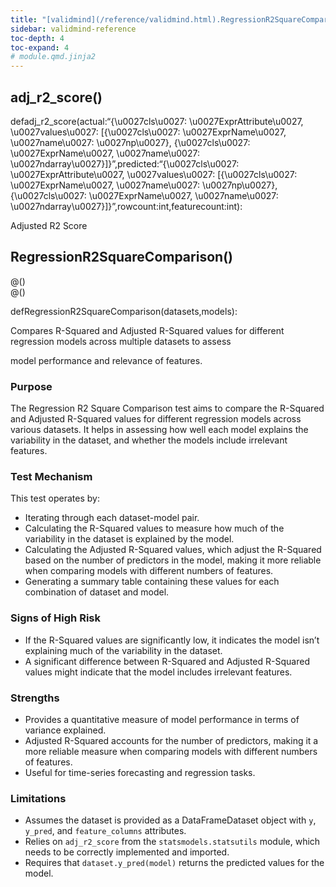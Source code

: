 ```yaml
---
title: "[validmind](/reference/validmind.html).RegressionR2SquareComparison"
sidebar: validmind-reference
toc-depth: 4
toc-expand: 4
# module.qmd.jinja2
---
```


## adj_r2_score<span class='muted'>()</span>

<!-- signatures.jinja2 -->

::: {.signature}

<span class="kw">def</span><span class="name">adj_r2_score</span>(<span class="params"><span class="n">actual</span><span class="p">:</span><!-- types.jinja2 - format_type --><!-- types.jinja2 - format_type --><!-- types.jinja2 - format_type --><span class="s">"{\\u0027cls\\u0027: \\u0027ExprAttribute\\u0027, \\u0027values\\u0027: [{\\u0027cls\\u0027: \\u0027ExprName\\u0027, \\u0027name\\u0027: \\u0027np\\u0027}, {\\u0027cls\\u0027: \\u0027ExprName\\u0027, \\u0027name\\u0027: \\u0027ndarray\\u0027}]}"</span><span class="muted">,</span></span><span class="params"><span class="n">predicted</span><span class="p">:</span><!-- types.jinja2 - format_type --><!-- types.jinja2 - format_type --><!-- types.jinja2 - format_type --><span class="s">"{\\u0027cls\\u0027: \\u0027ExprAttribute\\u0027, \\u0027values\\u0027: [{\\u0027cls\\u0027: \\u0027ExprName\\u0027, \\u0027name\\u0027: \\u0027np\\u0027}, {\\u0027cls\\u0027: \\u0027ExprName\\u0027, \\u0027name\\u0027: \\u0027ndarray\\u0027}]}"</span><span class="muted">,</span></span><span class="params"><span class="n">rowcount</span><span class="p">:</span><!-- types.jinja2 - format_type --><span class="nb">int</span><span class="muted">,</span></span><span class="params"><span class="n">featurecount</span><span class="p">:</span><!-- types.jinja2 - format_type --><span class="nb">int</span></span>):

:::

<!-- docstring.jinja2 -->

Adjusted R2 Score

<!-- function.qmd.jinja2 -->

## RegressionR2SquareComparison[()]{.muted}

<!-- signatures.jinja2 -->

::: {.signature}

<div class="decorator">@<!-- types.jinja2 - format_type --><!-- types.jinja2 - format_type --><!-- types.jinja2 - format_type --><span class="n"></span><span class="p">(</span><span class="p">)</span></div><div class="decorator">@<!-- types.jinja2 - format_type --><!-- types.jinja2 - format_type --><!-- types.jinja2 - format_type --><span class="n"></span><span class="p">(</span><span class="p">)</span></div>
<span class="kw">def</span><span class="name">RegressionR2SquareComparison</span>(<span class="params"><span class="n">datasets</span><span class="muted">,</span></span><span class="params"><span class="n">models</span></span>):

:::

<!-- docstring.jinja2 -->

Compares R-Squared and Adjusted R-Squared values for different regression models across multiple datasets to assess

model performance and relevance of features.

### Purpose

The Regression R2 Square Comparison test aims to compare the R-Squared and Adjusted R-Squared values for different regression models across various datasets. It helps in assessing how well each model explains the variability in the dataset, and whether the models include irrelevant features.

### Test Mechanism

This test operates by:

- Iterating through each dataset-model pair.
- Calculating the R-Squared values to measure how much of the variability in the dataset is explained by the model.
- Calculating the Adjusted R-Squared values, which adjust the R-Squared based on the number of predictors in the model, making it more reliable when comparing models with different numbers of features.
- Generating a summary table containing these values for each combination of dataset and model.

### Signs of High Risk

- If the R-Squared values are significantly low, it indicates the model isn't explaining much of the variability in the dataset.
- A significant difference between R-Squared and Adjusted R-Squared values might indicate that the model includes irrelevant features.

### Strengths

- Provides a quantitative measure of model performance in terms of variance explained.
- Adjusted R-Squared accounts for the number of predictors, making it a more reliable measure when comparing models with different numbers of features.
- Useful for time-series forecasting and regression tasks.

### Limitations

- Assumes the dataset is provided as a DataFrameDataset object with `y`, `y_pred`, and `feature_columns` attributes.
- Relies on `adj_r2_score` from the `statsmodels.statsutils` module, which needs to be correctly implemented and imported.
- Requires that `dataset.y_pred(model)` returns the predicted values for the model.
